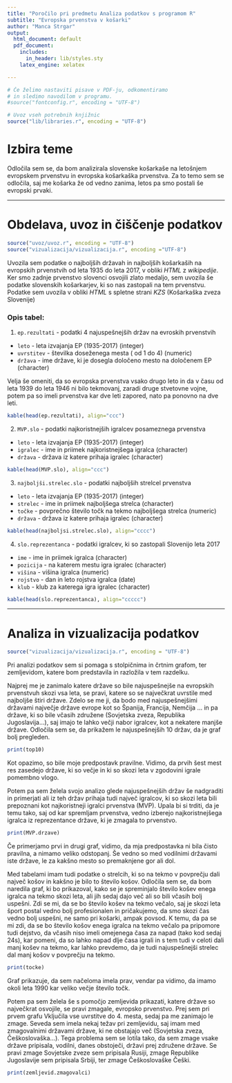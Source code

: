 ```yaml
---
title: "Poročilo pri predmetu Analiza podatkov s programom R"
subtitle: "Evropska prvenstva v košarki"
author: "Manca Strgar"
output:
  html_document: default
  pdf_document:
    includes:
      in_header: lib/styles.sty
    latex_engine: xelatex

---
```


```r
# Če želimo nastaviti pisave v PDF-ju, odkomentiramo
# in sledimo navodilom v programu.
#source("fontconfig.r", encoding = "UTF-8")

# Uvoz vseh potrebnih knjižnic
source("lib/libraries.r", encoding = "UTF-8")
```

# Izbira teme

Odločila sem se, da bom analizirala slovenske košarkaše na letošnjem evropskem prvenstvu in evropska košarkaška prvenstva. Za to temo sem se odločila, saj me košarka že od vedno zanima, letos pa smo postali še evropski prvaki.

***

# Obdelava, uvoz in čiščenje podatkov

```r
source("uvoz/uvoz.r", encoding = "UTF-8")
source("vizualizacija/vizualizacija.r", encoding ="UTF-8")
```
Uvozila sem podatke o najboljših državah in najboljših košarkaših na evropskih prvenstvih od leta 1935 do leta 2017, v obliki *HTML* z *wikipedije*. Ker smo zadnje prvenstvo slovenci osvojili zlato medaljo, sem uvozila še podatke slovenskih košarkarjev, ki so nas zastopali na tem prvenstvu. Podatke sem uvozila v obliki *HTML* s spletne strani *KZS* (Košarkaška zveza Slovenije)


### Opis tabel:

1. `ep.rezultati` - podatki 4 najuspešnejših držav na evroskih prvenstvih 

* `leto` - leta izvajanja EP (1935-2017) (integer)
* `uvrstitev` - številka doseženega mesta ( od 1 do 4) (numeric)
* `država` - ime države, ki je dosegla določeno mesto na določenem EP (character)

Velja še omeniti, da so evropska prvenstva vsako drugo leto in da v času od leta 1939 do leta 1946 ni bilo tekmovanj, zaradi druge stvetovne vojne, potem pa so imeli prvenstva kar dve leti zapored, nato pa ponovno na dve leti.

```r
kable(head(ep.rezultati), align="ccc")
```


2. `MVP.slo` - podatki najkoristnejših igralcev posameznega prvenstva

* `leto` - leta izvajanja EP (1935-2017) (integer)
* `igralec` - ime in priimek najkoristnejšega igralca (character)
* `država` - država iz katere prihaja igralec (character)

```r
kable(head(MVP.slo), align="ccc")
```

3. `najboljši.strelec.slo` - podatki najboljših strelcel prvenstva

* `leto` - leta izvajanja EP (1935-2017) (integer)
* `strelec` - ime in priimek najboljšega strelca (character)
* `točke` - povprečno število točk na tekmo najboljšega strelca (numeric)
* `država` - država iz katere prihaja igralec (character)

```r
kable(head(najboljsi.strelec.slo), align="cccc")
```

4. `slo.reprezentanca` - podatki igralcev, ki so zastopali Slovenijo leta 2017

* `ime` - ime in priimek igralca (character)
* `pozicija` - na katerem mestu igra igralec (character)
* `višina` - višina igralca (numeric)
* `rojstvo` - dan in leto rojstva igralca (date)
* `klub` - klub za katerega igra igralec (character)


```r
kable(head(slo.reprezentanca), align="ccccc")
```

***

# Analiza in vizualizacija podatkov

```r
source("vizualizacija/vizualizacija.r", encoding = "UTF-8")
```
Pri analizi podatkov sem si pomaga s stolpičnima in črtnim grafom, ter zemljevidom, katere bom predstavila in razložila v tem razdelku.



Najprej me je zanimalo katere države so bile najuspešnejše na evropskih prvenstvuh skozi vsa leta, se pravi, katere so se največkrat uvrstile med najboljše štiri države. Zdelo se me ji, da bodo med najuspešnejšimi državami največje države evrope kot so Španija, Francija, Nemčija ... in pa države, ki so bile včasih združene (Sovjetska zveza, Republika Jugoslavija...), saj imajo te lahko večji nabor igralcev, kot a nekatere manjše države. Odločila sem se, da prikažem le najuspešnejših 10 držav, da je graf bolj pregleden. 

```r
print(top10)
```

Kot opazimo, so bile moje predpostavk pravilne. Vidimo, da prvih šest mest res zasedejo države, ki so večje in ki so skozi leta v zgodovini igrale pomembno vlogo.



Potem pa sem želela svojo analizo glede najuspešnejših držav še nadgraditi in primerjati ali iz teh držav prihaja tudi največ igralcov, ki so skozi leta bili prepoznani kot najkoristneji igralci prvenstva (MVP). Upala bi si trditi, da  je temu tako, saj od kar spremljam prvenstva, vedno izberejo najkoristnejšega igralca iz reprezentance države, ki je zmagala to prvenstvo. 

```r
print(MVP.drzave)
```

Če primerjamo prvi in drugi graf, vidimo, da mja predpostavka ni bila čisto pravilna, a nimamo veliko odstopanj. Še vedno so med vodilnimi državami iste države, le za kakšno mesto so premaknjene gor ali dol.



Med tabelami imam tudi podatke o strelcih, ki so na tekmo v povprečju dali največ košov in kakšno je bilo to število košov. Odločila sem se, da bom naredila graf, ki bo prikazoval, kako se je spreminjalo število košev enega igralca na tekmo skozi leta, ali jih sedaj dajo več ali so bili včasih bolj uspešni. Zdi se mi, da se bo število košev na tekmo večalo, saj je skozi leta šport postal vedno bolj profesionalen in pričakujemo, da smo skozi čas vedno bolj uspešni, ne samo pri košarki, ampak povsod. K temu, da pa se mi zdi, da se bo število košov enega igralca na tekmo večalo pa pripomore tudi dejstvo, da včasih niso imeli omejenega časa za napad (tako kod sedaj 24s), kar pomeni, da so lahko napad dlje časa igrali in s tem tudi v celoti dali manj košev na tekmo, kar lahko prevdemo, da je tudi najuspešnejši strelec dal manj košov v povprečju na tekmo.

```r
print(tocke)
```

Graf prikazuje, da sem načeloma imela prav, vendar pa vidimo, da imamo okoli leta 1990 kar veliko večje število točk. 



Potem pa sem želela še s pomočjo zemljevida prikazati, katere države so največkrat osvojile, se pravi zmagale, evropsko prvenstvo. Prej sem pri prvem grafu Vključila vse uvrstitve do 4. mesta, sedaj pa me zanimajo le zmage. Seveda sem imela nekaj težav pri zemljevidu, saj imam med zmagovalnimi državami države, ki ne obstajajo več (Sovjetska zveza, Češkoslovaška...). Tega problema sem se lotila tako, da sem zmage vsake države pripisala, vodilni, danes obstoječi, državi prej združene države. Se pravi zmage Sovjetske zveze sem pripisala Rusiji, zmage Republike Jugoslavije sem pripisala Srbiji, ter zmage Češkoslovaške Češki. 

```r
print(zemljevid.zmagovalci)
```

